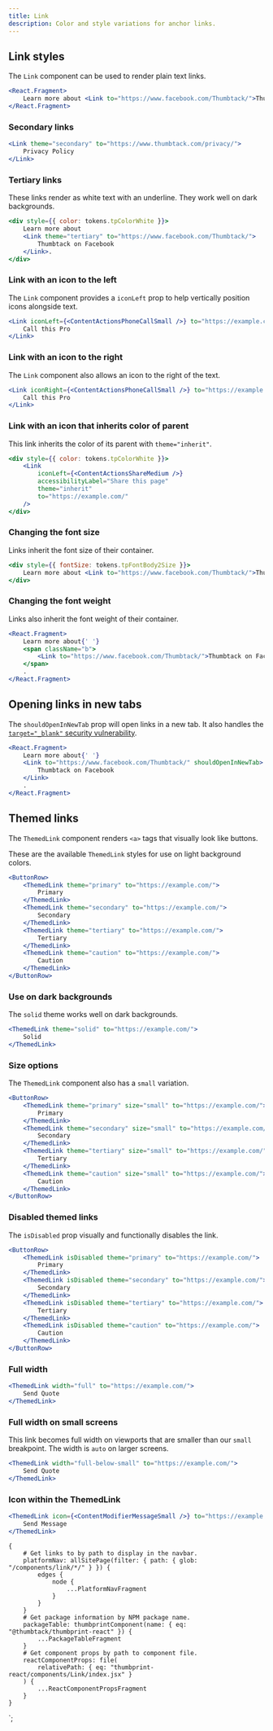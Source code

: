 ```yaml
---
title: Link
description: Color and style variations for anchor links.
---
```



<ComponentHeader data={props.data} />

## Link styles

The `Link` component can be used to render plain text links.

```jsx
<React.Fragment>
    Learn more about <Link to="https://www.facebook.com/Thumbtack/">Thumbtack on Facebook</Link>.
</React.Fragment>
```

### Secondary links

```jsx
<Link theme="secondary" to="https://www.thumbtack.com/privacy/">
    Privacy Policy
</Link>
```

### Tertiary links

These links render as white text with an underline. They work well on dark backgrounds.

```jsx theme=dark
<div style={{ color: tokens.tpColorWhite }}>
    Learn more about
    <Link theme="tertiary" to="https://www.facebook.com/Thumbtack/">
        Thumbtack on Facebook
    </Link>.
</div>
```

### Link with an icon to the left

The `Link` component provides a `iconLeft` prop to help vertically position icons alongside text.

```jsx
<Link iconLeft={<ContentActionsPhoneCallSmall />} to="https://example.com/">
    Call this Pro
</Link>
```

### Link with an icon to the right

The `Link` component also allows an icon to the right of the text.

```jsx
<Link iconRight={<ContentActionsPhoneCallSmall />} to="https://example.com/">
    Call this Pro
</Link>
```

### Link with an icon that inherits color of parent

This link inherits the color of its parent with `theme="inherit"`.

```jsx theme=dark
<div style={{ color: tokens.tpColorWhite }}>
    <Link
        iconLeft={<ContentActionsShareMedium />}
        accessibilityLabel="Share this page"
        theme="inherit"
        to="https://example.com/"
    />
</div>
```

### Changing the font size

Links inherit the font size of their container.

```jsx
<div style={{ fontSize: tokens.tpFontBody2Size }}>
    Learn more about <Link to="https://www.facebook.com/Thumbtack/">Thumbtack on Facebook</Link>.
</div>
```

### Changing the font weight

Links also inherit the font weight of their container.

```jsx
<React.Fragment>
    Learn more about{' '}
    <span className="b">
        <Link to="https://www.facebook.com/Thumbtack/">Thumbtack on Facebook</Link>
    </span>
    .
</React.Fragment>
```

## Opening links in new tabs

The `shouldOpenInNewTab` prop will open links in a new tab. It also handles the [`target="_blank"` security vulnerability](https://mathiasbynens.github.io/rel-noopener/).

```jsx
<React.Fragment>
    Learn more about{' '}
    <Link to="https://www.facebook.com/Thumbtack/" shouldOpenInNewTab>
        Thumbtack on Facebook
    </Link>
    .
</React.Fragment>
```

## Themed links

The `ThemedLink` component renders `<a>` tags that visually look like buttons.

These are the available `ThemedLink` styles for use on light background colors.

```jsx
<ButtonRow>
    <ThemedLink theme="primary" to="https://example.com/">
        Primary
    </ThemedLink>
    <ThemedLink theme="secondary" to="https://example.com/">
        Secondary
    </ThemedLink>
    <ThemedLink theme="tertiary" to="https://example.com/">
        Tertiary
    </ThemedLink>
    <ThemedLink theme="caution" to="https://example.com/">
        Caution
    </ThemedLink>
</ButtonRow>
```

### Use on dark backgrounds

The `solid` theme works well on dark backgrounds.

```jsx theme=dark
<ThemedLink theme="solid" to="https://example.com/">
    Solid
</ThemedLink>
```

### Size options

The `ThemedLink` component also has a `small` variation.

```jsx
<ButtonRow>
    <ThemedLink theme="primary" size="small" to="https://example.com/">
        Primary
    </ThemedLink>
    <ThemedLink theme="secondary" size="small" to="https://example.com/">
        Secondary
    </ThemedLink>
    <ThemedLink theme="tertiary" size="small" to="https://example.com/">
        Tertiary
    </ThemedLink>
    <ThemedLink theme="caution" size="small" to="https://example.com/">
        Caution
    </ThemedLink>
</ButtonRow>
```

### Disabled themed links

The `isDisabled` prop visually and functionally disables the link.

```jsx
<ButtonRow>
    <ThemedLink isDisabled theme="primary" to="https://example.com/">
        Primary
    </ThemedLink>
    <ThemedLink isDisabled theme="secondary" to="https://example.com/">
        Secondary
    </ThemedLink>
    <ThemedLink isDisabled theme="tertiary" to="https://example.com/">
        Tertiary
    </ThemedLink>
    <ThemedLink isDisabled theme="caution" to="https://example.com/">
        Caution
    </ThemedLink>
</ButtonRow>
```

### Full width

```jsx
<ThemedLink width="full" to="https://example.com/">
    Send Quote
</ThemedLink>
```

### Full width on small screens

This link becomes full width on viewports that are smaller than our `small` breakpoint. The width is `auto` on larger screens.

```jsx
<ThemedLink width="full-below-small" to="https://example.com/">
    Send Quote
</ThemedLink>
```

### Icon within the ThemedLink

```jsx
<ThemedLink icon={<ContentModifierMessageSmall />} to="https://example.com/">
    Send Message
</ThemedLink>
```

<ComponentFooter data={props.data} />

    {
        # Get links to by path to display in the navbar.
        platformNav: allSitePage(filter: { path: { glob: "/components/link/*/" } }) {
            edges {
                node {
                    ...PlatformNavFragment
                }
            }
        }
        # Get package information by NPM package name.
        packageTable: thumbprintComponent(name: { eq: "@thumbtack/thumbprint-react" }) {
            ...PackageTableFragment
        }
        # Get component props by path to component file.
        reactComponentProps: file(
            relativePath: { eq: "thumbprint-react/components/Link/index.jsx" }
        ) {
            ...ReactComponentPropsFragment
        }
    }
`;
